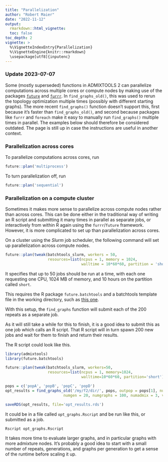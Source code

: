```yaml
---
title: "Parallelization"
author: "Robert Maier"
date: "2022-11-12"
output:
  rmarkdown::html_vignette:
  toc: false
toc_depth: 2
vignette: >
  %\VignetteIndexEntry{Parallelization}
  %\VignetteEngine{knitr::rmarkdown}
  \usepackage[utf8]{inputenc}
---
```


### Update 2023-07-07

Some (mostly superseded) functions in ADMIXTOOLS 2 can parallelize computations across multiple cores or compute nodes by making use of the packages [`future`](https://github.com/HenrikBengtsson/future) and [`furrr`](https://github.com/DavisVaughan/furrr). In `find_graphs_old()`, this was used to rerun the topology optimization multiple times (possibly with different starting graphs). The more recent `find_graphs()` function doesn't support this, first because it's faster than `find_graphs_old()`, and second because packages like `furrr` and `foreach` make it easy to manually run `find_graphs()` multiple times in parallel.
The examples below should therefore be considered outdated. The page is still up in case the instructions are useful in another context.

### Parallelization across cores

To parallelize computations across cores, run

```r
future::plan('multiprocess')
```

To turn parallelization off, run

```r
future::plan('sequential')
```


### Parallelization on a compute cluster

Sometimes it makes more sense to parallelize across compute nodes rather than across cores. This can be done either in the traditional way of writing an R script and submitting it many times in parallel as separate jobs, or interactively from within R again using the `furrr`/`future` framework. However, it is more complicated to set up than parallelization across cores.

On a cluster using the *Slurm* job scheduler, the following command will set up parallelization across compute nodes.

```r
future::plan(tweak(batchtools_slurm, workers = 50,
                   resources=list(ncpus = 1, memory = 1024,
                                  walltime = 10*60*60, partition = 'short')))
```
It specifies that up to 50 jobs should be run at a time, with each one requesting one CPU, 1024 MB of memory, and 10 hours on the partition called `short`.

This requires the R package `future.batchtools` and a batchtools template file in the working directory, such as [this one](https://github.com/mllg/batchtools/blob/master/inst/templates/slurm-simple.tmpl).

With this setup, the `find_graphs` function will submit each of the 200 repeats as a separate job.

As it will still take a while for this to finish, it is a good idea to submit this as one job which calls an R script. That R script will in turn spawn 200 new jobs and wait for them to finish and return their results.

The R script could look like this.
```r
library(admixtools)
library(future.batchtools)

future::plan(tweak(batchtools_slurm, workers=50,
                   resources=list(ncpus = 1, memory=1024,
                                  walltime=10*60*60, partition='short')))

pops = c('popA', 'popB', 'popC', 'popD')
opt_results = find_graphs_old('/my/f2/dir/', pops, outpop = pops[1], numrep = 200,
                          numgen = 20, numgraphs = 100, numadmix = 3, verbose = FALSE)

saveRDS(opt_results, file='opt_results.rds')
```

It could be in a file called `opt_graphs.Rscript` and be run like this, or submitted as a job.
```r
Rscript opt_graphs.Rscript
```

It takes more time to evaluate larger graphs, and in particular graphs with more admixture nodes. It's probably a good idea to start with a small number of repeats, generations, and graphs per generation to get a sense of the runtime before scaling it up.



